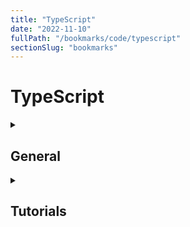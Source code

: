 ```yaml
---
title: "TypeScript"
date: "2022-11-10"
fullPath: "/bookmarks/code/typescript"
sectionSlug: "bookmarks"
---
```


# TypeScript

<details>
<summary>

## General

</summary>

<p>

_TODO_

</p>
</details>


<details>
<summary>

## Tutorials

</summary>

<p>

- [TypeScript in 5 minutes · TypeScript](https://www.typescriptlang.org/docs/handbook/typescript-in-5-minutes.html)
- [Introduction to TypeScript](https://toddmotto.com/typescript-introduction)
- [TypeScript Tutorial](https://www.tutorialspoint.com/typescript/)
- [Learn TypeScript in 5 minutes – freeCodeCamp.org](https://medium.freecodecamp.org/learn-typescript-in-5-minutes-13eda868daeb)

</p>
</details>
